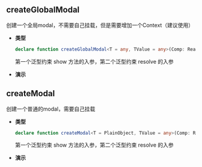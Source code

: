 
## createGlobalModal

创建一个全局modal，不需要自己挂载，但是需要增加一个Context（建议使用）

- **类型**
  ```ts
  declare function createGlobalModal<T = any, TValue = any>(Comp: React.ComponentType): CreateModalType<T, TValue>;
  ```
  第一个泛型约束 show 方法的入参，第二个泛型约束 resolve 的入参

- **演示**
  <Playground main="CreateGlobalModal.tsx" />

## createModal

创建一个普通的modal，需要自己挂载

- **类型**
  ```ts
  declare function createModal<T = PlainObject, TValue = any>(Comp: React.ComponentType): CreateModalType<T, TValue>;
    ```
  第一个泛型约束 show 方法的入参，第二个泛型约束 resolve 的入参

- **演示**
  <Playground main="CreateModal.tsx" />
